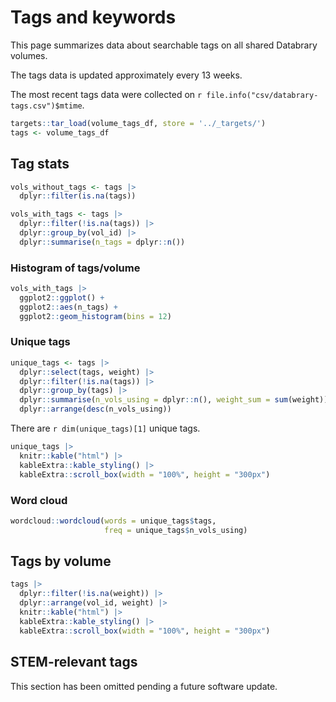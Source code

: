 # Tags and keywords

This page summarizes data about searchable tags on all shared Databrary volumes.

The tags data is updated approximately every 13 weeks.

The most recent tags data were collected on `r file.info("csv/databrary-tags.csv")$mtime`.

```r
targets::tar_load(volume_tags_df, store = '../_targets/')
tags <- volume_tags_df
```

## Tag stats {-}

```r
vols_without_tags <- tags |>
  dplyr::filter(is.na(tags))

vols_with_tags <- tags |>
  dplyr::filter(!is.na(tags)) |>
  dplyr::group_by(vol_id) |>
  dplyr::summarise(n_tags = dplyr::n())
```

### Histogram of tags/volume {-}

```r
vols_with_tags |>
  ggplot2::ggplot() +
  ggplot2::aes(n_tags) +
  ggplot2::geom_histogram(bins = 12)
```

### Unique tags {-}

```r
unique_tags <- tags |>
  dplyr::select(tags, weight) |>
  dplyr::filter(!is.na(tags)) |>
  dplyr::group_by(tags) |>
  dplyr::summarise(n_vols_using = dplyr::n(), weight_sum = sum(weight)) |>
  dplyr::arrange(desc(n_vols_using))
```

There are `r dim(unique_tags)[1]` unique tags.

```r
unique_tags |>
  knitr::kable("html") |>
  kableExtra::kable_styling() |>
  kableExtra::scroll_box(width = "100%", height = "300px")
```

### Word cloud {-}

```r
wordcloud::wordcloud(words = unique_tags$tags, 
                     freq = unique_tags$n_vols_using)
```

## Tags by volume {-}

```r
tags |> 
  dplyr::filter(!is.na(weight)) |>
  dplyr::arrange(vol_id, weight) |>
  knitr::kable("html") |>
  kableExtra::kable_styling() |>
  kableExtra::scroll_box(width = "100%", height = "300px")
```

## STEM-relevant tags {-}

This section has been omitted pending a future software update.
